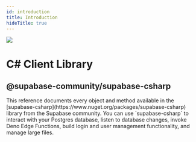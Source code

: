 ```yaml
---
id: introduction
title: Introduction
hideTitle: true
---
```


<div className="flex items-start gap-6 not-prose" id="introduction">
  <img src="/docs/img/icons/menu/reference-csharp.svg" className="w-8 h-8 rounded" />
  <div className="flex flex-col gap-2">
    <h1 className="text-3xl text-scale-1200 m-0">C# Client Library</h1>
    <h2 className="text-base font-mono text-scale-1100">@supabase-community/supabase-csharp</h2>
  </div>
</div>

<div className="max-w-xl">
  This reference documents every object and method available in the
  [supabase-csharp](https://www.nuget.org/packages/supabase-csharp) library from the Supabase
  community. You can use `supabase-csharp` to interact with your Postgres database, listen to
  database changes, invoke Deno Edge Functions, build login and user management functionality, and
  manage large files.
</div>
